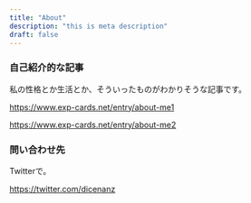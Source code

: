 ```yaml
---
title: "About"
description: "this is meta description"
draft: false
---
```


### 自己紹介的な記事
私の性格とか生活とか、そういったものがわかりそうな記事です。

https://www.exp-cards.net/entry/about-me1

https://www.exp-cards.net/entry/about-me2

### 問い合わせ先
Twitterで。

https://twitter.com/dicenanz

